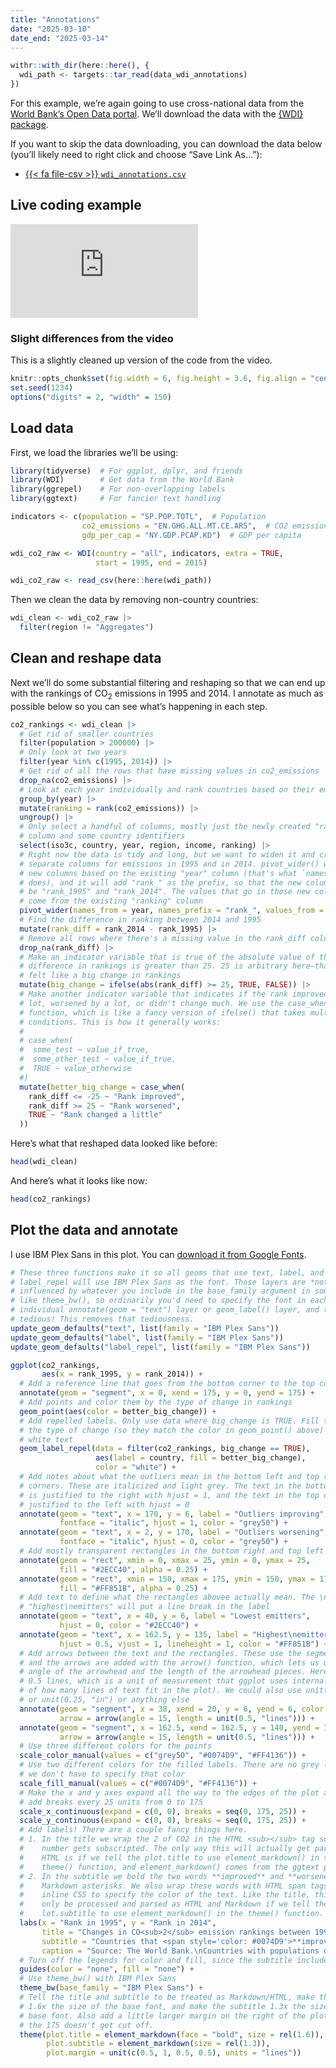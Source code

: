 ```yaml
---
title: "Annotations"
date: "2025-03-10"
date_end: "2025-03-14"
---
```


```r
withr::with_dir(here::here(), {
  wdi_path <- targets::tar_read(data_wdi_annotations)
})
```

For this example, we're again going to use cross-national data from the [World Bank's Open Data portal](https://data.worldbank.org/). We'll download the data with the [{WDI} package](https://cran.r-project.org/web/packages/WDI/index.html).

If you want to skip the data downloading, you can download the data below (you'll likely need to right click and choose "Save Link As…"):

- [{{< fa file-csv >}} `wdi_annotations.csv`](/`r wdi_path`)


## Live coding example

<div class="ratio ratio-16x9">
<iframe src="https://www.youtube.com/embed/gMSMsOy7KF0" allow="accelerometer; autoplay; encrypted-media; gyroscope; picture-in-picture" allowfullscreen="" frameborder="0"></iframe>
</div>


::: {.callout-important}
### Slight differences from the video

This is a slightly cleaned up version of the code from the video.
:::

```r
knitr::opts_chunk$set(fig.width = 6, fig.height = 3.6, fig.align = "center", collapse = TRUE)
set.seed(1234)
options("digits" = 2, "width" = 150)
```


## Load data

First, we load the libraries we'll be using:

```r
library(tidyverse)  # For ggplot, dplyr, and friends
library(WDI)        # Get data from the World Bank
library(ggrepel)    # For non-overlapping labels
library(ggtext)     # For fancier text handling
```

```r
indicators <- c(population = "SP.POP.TOTL",  # Population
                co2_emissions = "EN.GHG.ALL.MT.CE.AR5",  # CO2 emissions
                gdp_per_cap = "NY.GDP.PCAP.KD")  # GDP per capita

wdi_co2_raw <- WDI(country = "all", indicators, extra = TRUE, 
                   start = 1995, end = 2015)
```

```r
wdi_co2_raw <- read_csv(here::here(wdi_path))
```

Then we clean the data by removing non-country countries:

```r
wdi_clean <- wdi_co2_raw |> 
  filter(region != "Aggregates")
```

## Clean and reshape data

Next we'll do some substantial filtering and reshaping so that we can end up with the rankings of CO~2~ emissions in 1995 and 2014. I annotate as much as possible below so you can see what's happening in each step.

```r
co2_rankings <- wdi_clean |> 
  # Get rid of smaller countries
  filter(population > 200000) |> 
  # Only look at two years
  filter(year %in% c(1995, 2014)) |> 
  # Get rid of all the rows that have missing values in co2_emissions
  drop_na(co2_emissions) |> 
  # Look at each year individually and rank countries based on their emissions that year
  group_by(year) |> 
  mutate(ranking = rank(co2_emissions)) |> 
  ungroup() |> 
  # Only select a handful of columns, mostly just the newly created "ranking"
  # column and some country identifiers
  select(iso3c, country, year, region, income, ranking) |> 
  # Right now the data is tidy and long, but we want to widen it and create
  # separate columns for emissions in 1995 and in 2014. pivot_wider() will make
  # new columns based on the existing "year" column (that's what `names_from`
  # does), and it will add "rank_" as the prefix, so that the new columns will
  # be "rank_1995" and "rank_2014". The values that go in those new columns will
  # come from the existing "ranking" column
  pivot_wider(names_from = year, names_prefix = "rank_", values_from = ranking) |> 
  # Find the difference in ranking between 2014 and 1995
  mutate(rank_diff = rank_2014 - rank_1995) |> 
  # Remove all rows where there's a missing value in the rank_diff column
  drop_na(rank_diff) |> 
  # Make an indicator variable that is true of the absolute value of the
  # difference in rankings is greater than 25. 25 is arbitrary here—that just
  # felt like a big change in rankings
  mutate(big_change = ifelse(abs(rank_diff) >= 25, TRUE, FALSE)) |> 
  # Make another indicator variable that indicates if the rank improved by a
  # lot, worsened by a lot, or didn't change much. We use the case_when()
  # function, which is like a fancy version of ifelse() that takes multiple
  # conditions. This is how it generally works:
  #
  # case_when(
  #  some_test ~ value_if_true,
  #  some_other_test ~ value_if_true,
  #  TRUE ~ value_otherwise
  #)
  mutate(better_big_change = case_when(
    rank_diff <= -25 ~ "Rank improved",
    rank_diff >= 25 ~ "Rank worsened",
    TRUE ~ "Rank changed a little"
  ))
```

Here's what that reshaped data looked like before:

```r
head(wdi_clean)
```

And here's what it looks like now:

```r
head(co2_rankings)
```

## Plot the data and annotate

I use IBM Plex Sans in this plot. You can [download it from Google Fonts](https://fonts.google.com/specimen/IBM+Plex+Sans).

```r
# These three functions make it so all geoms that use text, label, and
# label_repel will use IBM Plex Sans as the font. Those layers are *not*
# influenced by whatever you include in the base_family argument in something
# like theme_bw(), so ordinarily you'd need to specify the font in each
# individual annotate(geom = "text") layer or geom_label() layer, and that's
# tedious! This removes that tediousness.
update_geom_defaults("text", list(family = "IBM Plex Sans"))
update_geom_defaults("label", list(family = "IBM Plex Sans"))
update_geom_defaults("label_repel", list(family = "IBM Plex Sans"))

ggplot(co2_rankings,
       aes(x = rank_1995, y = rank_2014)) +
  # Add a reference line that goes from the bottom corner to the top corner
  annotate(geom = "segment", x = 0, xend = 175, y = 0, yend = 175) +
  # Add points and color them by the type of change in rankings
  geom_point(aes(color = better_big_change)) +
  # Add repelled labels. Only use data where big_change is TRUE. Fill them by
  # the type of change (so they match the color in geom_point() above) and use
  # white text
  geom_label_repel(data = filter(co2_rankings, big_change == TRUE),
                   aes(label = country, fill = better_big_change),
                   color = "white") +
  # Add notes about what the outliers mean in the bottom left and top right
  # corners. These are italicized and light grey. The text in the bottom corner
  # is justified to the right with hjust = 1, and the text in the top corner is
  # justified to the left with hjust = 0
  annotate(geom = "text", x = 170, y = 6, label = "Outliers improving", 
           fontface = "italic", hjust = 1, color = "grey50") +
  annotate(geom = "text", x = 2, y = 170, label = "Outliers worsening", 
           fontface = "italic", hjust = 0, color = "grey50") +
  # Add mostly transparent rectangles in the bottom right and top left corners
  annotate(geom = "rect", xmin = 0, xmax = 25, ymin = 0, ymax = 25, 
           fill = "#2ECC40", alpha = 0.25) +
  annotate(geom = "rect", xmin = 150, xmax = 175, ymin = 150, ymax = 175, 
           fill = "#FF851B", alpha = 0.25) +
  # Add text to define what the rectangles abovee actually mean. The \n in
  # "highest\nemitters" will put a line break in the label
  annotate(geom = "text", x = 40, y = 6, label = "Lowest emitters", 
           hjust = 0, color = "#2ECC40") +
  annotate(geom = "text", x = 162.5, y = 135, label = "Highest\nemitters", 
           hjust = 0.5, vjust = 1, lineheight = 1, color = "#FF851B") +
  # Add arrows between the text and the rectangles. These use the segment geom,
  # and the arrows are added with the arrow() function, which lets us define the
  # angle of the arrowhead and the length of the arrowhead pieces. Here we use
  # 0.5 lines, which is a unit of measurement that ggplot uses internally (think
  # of how many lines of text fit in the plot). We could also use unit(1, "cm")
  # or unit(0.25, "in") or anything else
  annotate(geom = "segment", x = 38, xend = 20, y = 6, yend = 6, color = "#2ECC40", 
           arrow = arrow(angle = 15, length = unit(0.5, "lines"))) +
  annotate(geom = "segment", x = 162.5, xend = 162.5, y = 140, yend = 155, color = "#FF851B", 
           arrow = arrow(angle = 15, length = unit(0.5, "lines"))) +
  # Use three different colors for the points
  scale_color_manual(values = c("grey50", "#0074D9", "#FF4136")) +
  # Use two different colors for the filled labels. There are no grey labels, so
  # we don't have to specify that color
  scale_fill_manual(values = c("#0074D9", "#FF4136")) +
  # Make the x and y axes expand all the way to the edges of the plot area and
  # add breaks every 25 units from 0 to 175
  scale_x_continuous(expand = c(0, 0), breaks = seq(0, 175, 25)) +
  scale_y_continuous(expand = c(0, 0), breaks = seq(0, 175, 25)) +
  # Add labels! There are a couple fancy things here.
  # 1. In the title we wrap the 2 of CO2 in the HTML <sub></sub> tag so that the
  #    number gets subscripted. The only way this will actually get parsed as 
  #    HTML is if we tell the plot.title to use element_markdown() in the 
  #    theme() function, and element_markdown() comes from the ggtext package.
  # 2. In the subtitle we bold the two words **improved** and **worsened** using
  #    Markdown asterisks. We also wrap these words with HTML span tags with 
  #    inline CSS to specify the color of the text. Like the title, this will 
  #    only be processed and parsed as HTML and Markdown if we tell the p
  #    lot.subtitle to use element_markdown() in the theme() function.
  labs(x = "Rank in 1995", y = "Rank in 2014",
       title = "Changes in CO<sub>2</sub> emission rankings between 1995 and 2014",
       subtitle = "Countries that <span style='color: #0074D9'>**improved**</span> or <span style='color: #FF4136'>**worsened**</span> more than 25 positions in the rankings highlighted",
       caption = "Source: The World Bank.\nCountries with populations of less than 200,000 excluded.") +
  # Turn off the legends for color and fill, since the subtitle includes that
  guides(color = "none", fill = "none") +
  # Use theme_bw() with IBM Plex Sans
  theme_bw(base_family = "IBM Plex Sans") +
  # Tell the title and subtitle to be treated as Markdown/HTML, make the title
  # 1.6x the size of the base font, and make the subtitle 1.3x the size of the
  # base font. Also add a little larger margin on the right of the plot so that
  # the 175 doesn't get cut off.
  theme(plot.title = element_markdown(face = "bold", size = rel(1.6)),
        plot.subtitle = element_markdown(size = rel(1.3)),
        plot.margin = unit(c(0.5, 1, 0.5, 0.5), units = "lines"))
```

